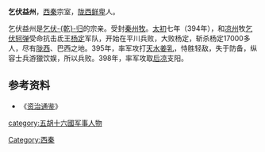 '''乞伏益州'''，[[西秦|西秦]]宗室，[[陇西鲜卑|陇西鲜卑]]人。

乞伏益州是[[乞伏乾归|乞伏-{乾}-归]]的宗亲。受封[[秦州|秦州]][[牧|牧]]。[[太初_(西秦)|太初]]七年（394年），和[[凉州|凉州]]牧[[乞伏轲弹|乞伏轲弹]]受命抗击氐王[[杨定|杨定]]军队，开始在平川兵败，大败杨定，斩杀杨定17000多人，尽有[[陇西|陇西]]、巴西之地。395年，率军攻打[[天水|天水]][[姜乳|姜乳]]，恃胜轻敌，失于防备，纵容士兵游獵饮娱，所以兵败。398年，率军攻取[[后凉|后凉]]支阳。

==参考资料==
*《[[资治通鉴|资治通鉴]]》
{{DEFAULTSORT:Q}}
[[Category:西秦|Category:西秦]]
[[category:五胡十六國军事人物|category:五胡十六國军事人物]]